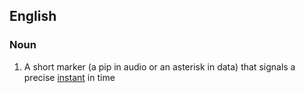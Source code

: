 ==English==

===Noun===
{{en-noun}}

# A short marker (a pip in audio or an asterisk in data) that signals a precise [[instant]] in time